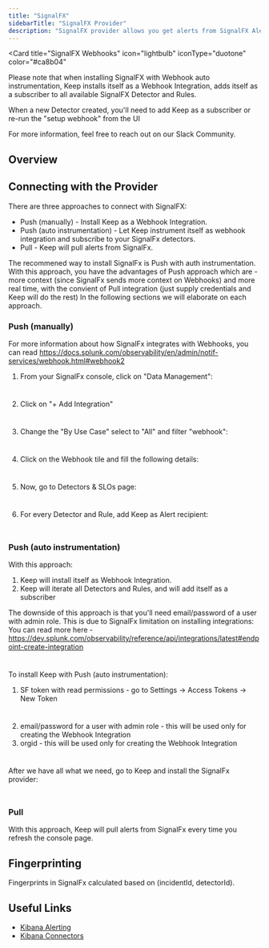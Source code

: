 ```yaml
---
title: "SignalFX"
sidebarTitle: "SignalFX Provider"
description: "SignalFX provider allows you get alerts from SignalFX Alerting via webhooks."
---
```


<Card
  title="SignalFX Webhooks"
  icon="lightbulb"
  iconType="duotone"
  color="#ca8b04"
>
  Please note that when installing SignalFX with Webhook auto instrumentation,
  Keep installs itself as a Webhook Integration, adds itself as a subscriber to all available
  SignalFX Detector and Rules.

  When a new Detector created, you'll need to add Keep as a subscriber or re-run the "setup webhook"
  from the UI

For more information, feel free to reach out on our Slack Community.

</Card>

## Overview

## Connecting with the Provider
There are three approaches to connect with SignalFX:
- Push (manually) - Install Keep as a Webhook Integration.
- Push (auto instrumentation) - Let Keep instrument itself as webhook integration and subscribe to your SignalFx detectors.
- Pull - Keep will pull alerts from SignalFx.

<Tip>The recommened way to install SignalFx is Push with auth instrumentation. With this approach, you have the advantages of Push approach which are - more context (since SignalFx sends more context on Webhooks) and more real time, with the convient of Pull integration (just supply credentials and Keep will do the rest)</Tip>
In the following sections we will elaborate on each approach.

### Push (manually)
<Info>For more information about how SignalFx integrates with Webhooks, you can read https://docs.splunk.com/observability/en/admin/notif-services/webhook.html#webhook2</Info>
1. From your SignalFx console, click on "Data Management":

<Frame
    width="100"
    height="200">
    <img height="10" src="/images/signalfx_manual_1.png" />
</Frame>

2. Click on "+ Add Integration"

<Frame
    width="100"
    height="200">
    <img height="10" src="/images/signalfx_manual_2.png" />
</Frame>

3. Change the "By Use Case" select to "All" and filter "webhook":

<Frame
    width="100"
    height="200">
    <img height="10" src="/images/signalfx_manual_3.png" />
</Frame>

4. Click on the Webhook tile and fill the following details:


<Frame
    width="100"
    height="200">
    <img height="10" src="/images/signalfx_manual_4.png" />
</Frame>

5. Now, go to Detectors & SLOs page:


<Frame
    width="100"
    height="200">
    <img height="10" src="/images/signalfx_manual_5.png" />
</Frame>

6. For every Detector and Rule, add Keep as Alert recipient:

<Frame
    width="100"
    height="200">
    <img height="10" src="/images/signalfx_manual_6.png" />
</Frame>





### Push (auto instrumentation)
With this approach:
1. Keep will install itself as Webhook Integration.
2. Keep will iterate all Detectors and Rules, and will add itself as a subscriber

<Info>The downside of this approach is that you'll need email/password of a user with admin role. This is due to SignalFx limitation on installing integrations: You can read more here - https://dev.splunk.com/observability/reference/api/integrations/latest#endpoint-create-integration </Info>

<Frame
    width="100"
    height="200">
    <img height="10" src="/images/signalfx_limitation.png" />
</Frame>


To install Keep with Push (auto instrumentation):
1. SF token with read permissions - go to Settings -> Access Tokens -> New Token

<Frame
    width="100"
    height="200">
    <img height="10" src="/images/signalfx_accesstoken.png" />
</Frame>

2. email/password for a user with admin role - this will be used only for creating the Webhook Integration
3. orgid - this will be used only for creating the Webhook Integration

<Frame
    width="100"
    height="200">
    <img height="10" src="/images/signalfx_orgid.png" />
</Frame>


After we have all what we need, go to Keep and install the SignalFx provider:

<Frame
    width="100"
    height="200">
    <img height="10" src="/images/signalfx_keep.png" />
</Frame>


### Pull
With this approach, Keep will pull alerts from SignalFx every time you refresh the console page.





## Fingerprinting

Fingerprints in SignalFx calculated based on (incidentId, detectorId).


## Useful Links

- [Kibana Alerting](https://www.elastic.co/guide/en/kibana/current/alerting-getting-started.html)
- [Kibana Connectors](https://www.elastic.co/guide/en/kibana/current/action-types.html)
